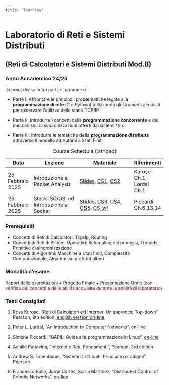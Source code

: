 ```yaml
---
title: "Teaching"
---
```


# Laboratorio di Reti e Sistemi Distributi 

## (Reti di Calcolatori e Sistemi Distributi Mod.B)

### Anno Accademico 24/25

Il corso, diviso in tre parti, si propone di:

* Parte I: Affrontare le principali problematiche legate alla **programmazione di rete** (C e Python) utilizzando gli strumenti acquisiti per osservare l'utilizzo dello stack TCP/IP

* Parte II: Introdurre i concetti della **programmazione concorrente** e dei meccanismi di sincronizzazioni offerti dai sistemi *nix

* Parte III: Introdurre le tematiche della **programmazione distributa** attraverso il modello ad Automi a Stati Finiti

| Data             | Lezione                          | Materiale                                | Riferimenti   |
|------------------|----------------------------------|------------------------------------------|---------------|
| 25 Febbraio 2025 | Introduzione e Packet Analysis   | [Slides](../documents/labresid_1.pdf), [CS1](../documents/cs1.pdf), [CS2](../documents/cs2.pdf) | Kurose Ch.1, Lordal Ch.1              |
| 26 Febbraio 2025 | Stack ISO/OSI ed Introduzione ai Socket | [Slides](../documents/labresid_2.pdf), [CS3](../documents/cs3.pdf), [CS4](../documents/cs4.pdf), [CS5](../documents/cs5.pdf), [CS_wf](../documents/cs_wf.pdf) | Piccardi Ch.6,13,14 |


: Course Schedule {.striped}

### Prerequisiti
- Concetti di Reti di Calcolatori: Tcp/Ip, Routing
- Concetti di Reti di Sistemi Operativi: Scheduling dei processi, Threads, Primitive di sincronizzazione
- Concetti di Algoritmi: Macchine a stati finiti, Complessità Computazionale, Algoritmi su grafi ed alberi

### Modalità d'esame
Report delle esercitazioni + Progetto Finale + Presentazione Orale (<span style="color:#9b111e">con verifica dei concetti e delle abilità acquisite durante le attività di laboratorio</span>)

### Testi Consigliati


1. Ross Kurose, "Reti di Calcolatori ed Internet. Un approccio Top-down" Pearson, 8th edition, [english version on-line](https://www.ucg.ac.me/skladiste/blog_44233/objava_64433/fajlovi/Computer%20Networking%20_%20A%20Top%20Down%20Approach,%207th,%20converted.pdf)

2. Peter L. Lordal, "An Introduction to Computer Networks", [on-line](https://intronetworks.cs.luc.edu/current2/html/index.html)

3. Simone Piccardi, "GAPIL: Guida alla programmazione in Linux", [on-line](https://gapil.gnulinux.it/fileshare/gapil.pdf)

4. Achille Pattavina, "Internet e Reti. Fondamenti", Pearson, 3rd edition

5. Andrew S. Tanenbaum, "Sistemi Distribuiti. Principi e paradigmi", Pearson

6. Francesco Bullo, Jorge Cortés, Sonia Martinez, "Distributed Control of Robotic Networks", [on-line](https://fbullo.github.io/dcrn/pdfs/DCRN-BulloCortesMartinez-10mar09.pdf)






